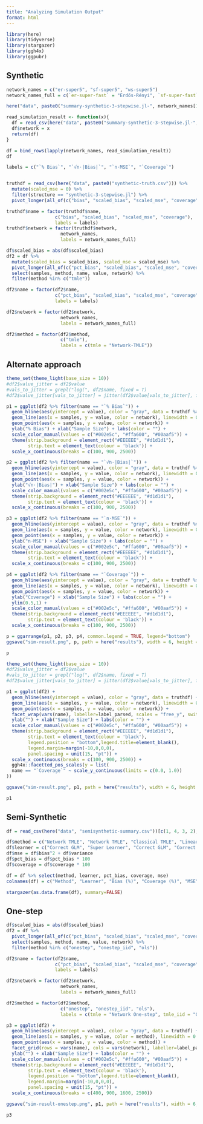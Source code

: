 ```yaml
---
title: "Analyzing Simulation Output"
format: html
---
```


```r
library(here)
library(tidyverse)
library(stargazer)
library(ggh4x)
library(ggpubr)


```

## Synthetic

```r
network_names = c("er-super5", "sf-super5", "ws-super5")
network_names_full = c(`er-super-fast` = "Erdős-Rényi", `sf-super-fast` = "Scale-Free", `ws-super-fast` = "Watts-Strogatz")

here("data", paste0("summary-synthetic-3-stepwise.jl-", network_names[1], ".csv"))

read_simulation_result <- function(x){
  df = read_csv(here("data", paste0("summary-synthetic-3-stepwise.jl-", x, ".csv")))
  df$network = x
  return(df)
}

df = bind_rows(lapply(network_names, read_simulation_result))
df

```
```r
labels = c("`% Bias`", "`√n·|Bias|`", "`n·MSE`", "`Coverage`")


truthdf = read_csv(here("data", paste0("synthetic-truth.csv"))) %>% 
  mutate(scaled_mse = 0) %>%
  filter(structure == "synthetic-3-stepwise.jl") %>%
  pivot_longer(all_of(c("bias", "scaled_bias", "scaled_mse", "coverage")))

truthdf$name = factor(truthdf$name, 
                  c("bias", "scaled_bias", "scaled_mse", "coverage"), 
                  labels = labels)
truthdf$network = factor(truthdf$network,
                    network_names,
                    labels = network_names_full)

```



```r

df$scaled_bias = abs(df$scaled_bias)
df2 = df %>% 
  mutate(scaled_bias = scaled_bias, scaled_mse = scaled_mse) %>%
  pivot_longer(all_of(c("pct_bias", "scaled_bias", "scaled_mse", "coverage"))) %>% 
  select(samples, method, name, value, network) %>%
  filter(method %in% c("tmle"))

df2$name = factor(df2$name, 
                  c("pct_bias", "scaled_bias", "scaled_mse", "coverage"), 
                  labels = labels)

df2$network = factor(df2$network,
                    network_names,
                    labels = network_names_full)

df2$method = factor(df2$method,
                    c("tmle"),
                    labels = c(tmle = "Network-TMLE"))


```

## Alternate approach
```r

theme_set(theme_light(base_size = 10))
#df2$value_jitter = df2$value
#vals_to_jitter = grepl("log(", df2$name, fixed = T)
#df2$value_jitter[vals_to_jitter] = jitter(df2$value[vals_to_jitter], factor = 1000)

p1 = ggplot(df2 %>% filter(name == "`% Bias`")) + 
  geom_hline(aes(yintercept = value), color = "gray", data = truthdf %>% filter(name == "`% Bias`")) + 
  geom_line(aes(x = samples, y = value, color = network), linewidth = 0.5) +
  geom_point(aes(x = samples, y = value, color = network)) + 
  ylab("% Bias") + xlab("Sample Size") + labs(color = "") +
  scale_color_manual(values = c("#002e5c", "#ffa600", "#00aaf5")) + 
  theme(strip.background = element_rect("#EEEEEE", "#d1d1d1"), 
        strip.text = element_text(colour = 'black')) +
  scale_x_continuous(breaks = c(100, 900, 2500))

p2 = ggplot(df2 %>% filter(name == "`√n·|Bias|`")) + 
  geom_hline(aes(yintercept = value), color = "gray", data = truthdf %>% filter(name == "`√n·|Bias|`")) + 
  geom_line(aes(x = samples, y = value, color = network), linewidth = 0.5) +
  geom_point(aes(x = samples, y = value, color = network)) + 
  ylab("√n·|Bias|") + xlab("Sample Size") + labs(color = "") +
  scale_color_manual(values = c("#002e5c", "#ffa600", "#00aaf5")) + 
  theme(strip.background = element_rect("#EEEEEE", "#d1d1d1"), 
        strip.text = element_text(colour = 'black')) +
  scale_x_continuous(breaks = c(100, 900, 2500))

p3 = ggplot(df2 %>% filter(name == "`n·MSE`")) + 
  geom_hline(aes(yintercept = value), color = "gray", data = truthdf %>% filter(name == "`n·MSE`")) + 
  geom_line(aes(x = samples, y = value, color = network), linewidth = 0.5) +
  geom_point(aes(x = samples, y = value, color = network)) + 
  ylab("n·MSE") + xlab("Sample Size") + labs(color = "") +
  scale_color_manual(values = c("#002e5c", "#ffa600", "#00aaf5")) + 
  theme(strip.background = element_rect("#EEEEEE", "#d1d1d1"), 
        strip.text = element_text(colour = 'black')) +
  scale_x_continuous(breaks = c(100, 900, 2500))

p4 = ggplot(df2 %>% filter(name == "`Coverage`")) + 
  geom_hline(aes(yintercept = value), color = "gray", data = truthdf %>% filter(name == "`Coverage`")) + 
  geom_line(aes(x = samples, y = value, color = network), linewidth = 0.5) +
  geom_point(aes(x = samples, y = value, color = network)) + 
  ylab("Coverage") + xlab("Sample Size") + labs(color = "") +
  ylim(0.5,1) + 
  scale_color_manual(values = c("#002e5c", "#ffa600", "#00aaf5")) + 
  theme(strip.background = element_rect("#EEEEEE", "#d1d1d1"), 
        strip.text = element_text(colour = 'black')) +
  scale_x_continuous(breaks = c(100, 900, 2500))

p = ggarrange(p1, p2, p3, p4, common.legend = TRUE, legend="bottom")
ggsave("sim-result.png", p, path = here("results"), width = 6, height = 6, dpi = 400)

p


```


```r

theme_set(theme_light(base_size = 10))
#df2$value_jitter = df2$value
#vals_to_jitter = grepl("log(", df2$name, fixed = T)
#df2$value_jitter[vals_to_jitter] = jitter(df2$value[vals_to_jitter], factor = 1000)

p1 = ggplot(df2) + 
  geom_hline(aes(yintercept = value), color = "gray", data = truthdf) + 
  geom_line(aes(x = samples, y = value, color = network), linewidth = 0.5) +
  geom_point(aes(x = samples, y = value, color = network)) + 
  facet_wrap(vars(name), labeller=label_parsed, scales = "free_y", switch="both") + 
  ylab("") + xlab("Sample Size") + labs(color = "") +
  scale_color_manual(values = c("#002e5c", "#ffa600", "#00aaf5")) + 
  theme(strip.background = element_rect("#EEEEEE", "#d1d1d1"), 
        strip.text = element_text(colour = 'black'), 
        legend.position = "bottom",legend.title=element_blank(), 
        legend.margin=margin(-10,0,0,0),
        panel.spacing = unit(15, "pt")) +
  scale_x_continuous(breaks = c(100, 900, 2500)) + 
  ggh4x::facetted_pos_scales(y = list(
  name == "`Coverage`" ~ scale_y_continuous(limits = c(0.0, 1.0))
))

ggsave("sim-result.png", p1, path = here("results"), width = 6, height = 6, dpi = 400)

p1

```

## Semi-Synthetic

```r
df = read_csv(here("data", "semisynthetic-summary.csv"))[c(1, 4, 3, 2), ]

df$method = c("Network TMLE", "Network TMLE", "Classical TMLE", "Linear Regression")
df$learner = c("Correct GLM", "Super Learner", "Correct GLM", "Correct GLM")
df$mse = df$bias^2 + df$variance
df$pct_bias = df$pct_bias * 100
df$coverage = df$coverage * 100

df = df %>% select(method, learner, pct_bias, coverage, mse)
colnames(df) = c("Method", "Learner", "Bias (%)", "Coverage (%)", "MSE")
```

```r
stargazer(as.data.frame(df), summary=FALSE)
```

## One-step

```r
df$scaled_bias = abs(df$scaled_bias)
df2 = df %>% 
  pivot_longer(all_of(c("pct_bias", "scaled_bias", "scaled_mse", "coverage"))) %>% 
  select(samples, method, name, value, network) %>%
  filter(method %in% c("onestep", "onestep_iid", "ols"))

df2$name = factor(df2$name, 
                  c("pct_bias", "scaled_bias", "scaled_mse", "coverage"), 
                  labels = labels)

df2$network = factor(df2$network,
                    network_names,
                    labels = network_names_full)

df2$method = factor(df2$method,
                    c("onestep", "onestep_iid", "ols"),
                    labels = c(tmle = "Network One-step", tmle_iid = "One-step (No Network)", ols = "Linear Regression (No Network)"))
```

```r
p3 = ggplot(df2) + 
  geom_hline(aes(yintercept = value), color = "gray", data = truthdf) + 
  geom_line(aes(x = samples, y = value, color = method), linewidth = 0.5) +
  geom_point(aes(x = samples, y = value, color = method)) +
  facet_grid(rows = vars(name), cols = vars(network), labeller=label_parsed, scales = "free_y") + 
  ylab("") + xlab("Sample Size") + labs(color = "") +
  scale_color_manual(values = c("#002e5c", "#ffa600", "#00aaf5")) + 
  theme(strip.background = element_rect("#EEEEEE", "#d1d1d1"), 
        strip.text = element_text(colour = 'black'), 
        legend.position = "bottom",legend.title=element_blank(), 
        legend.margin=margin(-10,0,0,0),
        panel.spacing = unit(15, "pt")) +
  scale_x_continuous(breaks = c(400, 900, 1600, 2500))

ggsave("sim-result-onestep.png", p1, path = here("results"), width = 6, height = 6)

p3
```

